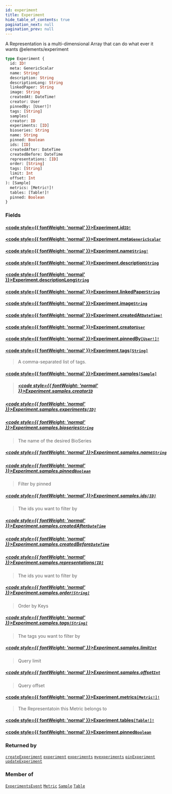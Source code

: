 ```yaml
---
id: experiment
title: Experiment
hide_table_of_contents: true
pagination_next: null
pagination_prev: null
---
```








A Representation is a multi-dimensional Array that can do what ever it wants @elements/experiment

```graphql
type Experiment {
  id: ID!
  meta: GenericScalar
  name: String!
  description: String
  descriptionLong: String
  linkedPaper: String
  image: String
  createdAt: DateTime!
  creator: User
  pinnedBy: [User!]!
  tags: [String]
  samples(
  creator: ID
  experiments: [ID]
  bioseries: String
  name: String
  pinned: Boolean
  ids: [ID]
  createdAfter: DateTime
  createdBefore: DateTime
  representations: [ID]
  order: [String]
  tags: [String]
  limit: Int
  offset: Int
): [Sample]
  metrics: [Metric!]!
  tables: [Table!]!
  pinned: Boolean
}
```


### Fields

#### [<code style={{ fontWeight: 'normal' }}>Experiment.<b>id</b></code>](#)<Bullet />[`ID!`](/docs/schemas/mikro/scalars/id) <Badge class="secondary" text="non-null"/> <Badge class="secondary" text="scalar"/>
> 
> 

#### [<code style={{ fontWeight: 'normal' }}>Experiment.<b>meta</b></code>](#)<Bullet />[`GenericScalar`](/docs/schemas/mikro/scalars/generic-scalar) <Badge class="secondary" text="scalar"/>
> 
> 

#### [<code style={{ fontWeight: 'normal' }}>Experiment.<b>name</b></code>](#)<Bullet />[`String!`](/docs/schemas/mikro/scalars/string) <Badge class="secondary" text="non-null"/> <Badge class="secondary" text="scalar"/>
> 
> 

#### [<code style={{ fontWeight: 'normal' }}>Experiment.<b>description</b></code>](#)<Bullet />[`String`](/docs/schemas/mikro/scalars/string) <Badge class="secondary" text="scalar"/>
> 
> 

#### [<code style={{ fontWeight: 'normal' }}>Experiment.<b>descriptionLong</b></code>](#)<Bullet />[`String`](/docs/schemas/mikro/scalars/string) <Badge class="secondary" text="scalar"/>
> 
> 

#### [<code style={{ fontWeight: 'normal' }}>Experiment.<b>linkedPaper</b></code>](#)<Bullet />[`String`](/docs/schemas/mikro/scalars/string) <Badge class="secondary" text="scalar"/>
> 
> 

#### [<code style={{ fontWeight: 'normal' }}>Experiment.<b>image</b></code>](#)<Bullet />[`String`](/docs/schemas/mikro/scalars/string) <Badge class="secondary" text="scalar"/>
> 
> 

#### [<code style={{ fontWeight: 'normal' }}>Experiment.<b>createdAt</b></code>](#)<Bullet />[`DateTime!`](/docs/schemas/mikro/scalars/date-time) <Badge class="secondary" text="non-null"/> <Badge class="secondary" text="scalar"/>
> 
> 

#### [<code style={{ fontWeight: 'normal' }}>Experiment.<b>creator</b></code>](#)<Bullet />[`User`](/docs/schemas/mikro/objects/user) <Badge class="secondary" text="object"/>
> 
> 

#### [<code style={{ fontWeight: 'normal' }}>Experiment.<b>pinnedBy</b></code>](#)<Bullet />[`[User!]!`](/docs/schemas/mikro/objects/user) <Badge class="secondary" text="non-null"/> <Badge class="secondary" text="object"/>
> 
> 

#### [<code style={{ fontWeight: 'normal' }}>Experiment.<b>tags</b></code>](#)<Bullet />[`[String]`](/docs/schemas/mikro/scalars/string) <Badge class="secondary" text="list"/> <Badge class="secondary" text="scalar"/>
> A comma-separated list of tags.
> 

#### [<code style={{ fontWeight: 'normal' }}>Experiment.<b>samples</b></code>](#)<Bullet />[`[Sample]`](/docs/schemas/mikro/objects/sample) <Badge class="secondary" text="list"/> <Badge class="secondary" text="object"/>
> 
> ##### [<code style={{ fontWeight: 'normal' }}>Experiment.samples.<b>creator</b></code>](#)<Bullet />[`ID`](/docs/schemas/mikro/scalars/id) <Badge class="secondary" text="scalar"/>
> 
> 

##### [<code style={{ fontWeight: 'normal' }}>Experiment.samples.<b>experiments</b></code>](#)<Bullet />[`[ID]`](/docs/schemas/mikro/scalars/id) <Badge class="secondary" text="list"/> <Badge class="secondary" text="scalar"/>
> 
> 

##### [<code style={{ fontWeight: 'normal' }}>Experiment.samples.<b>bioseries</b></code>](#)<Bullet />[`String`](/docs/schemas/mikro/scalars/string) <Badge class="secondary" text="scalar"/>
> The name of the desired BioSeries
> 

##### [<code style={{ fontWeight: 'normal' }}>Experiment.samples.<b>name</b></code>](#)<Bullet />[`String`](/docs/schemas/mikro/scalars/string) <Badge class="secondary" text="scalar"/>
> 
> 

##### [<code style={{ fontWeight: 'normal' }}>Experiment.samples.<b>pinned</b></code>](#)<Bullet />[`Boolean`](/docs/schemas/mikro/scalars/boolean) <Badge class="secondary" text="scalar"/>
> Filter by pinned
> 

##### [<code style={{ fontWeight: 'normal' }}>Experiment.samples.<b>ids</b></code>](#)<Bullet />[`[ID]`](/docs/schemas/mikro/scalars/id) <Badge class="secondary" text="list"/> <Badge class="secondary" text="scalar"/>
> The ids you want to filter by
> 

##### [<code style={{ fontWeight: 'normal' }}>Experiment.samples.<b>createdAfter</b></code>](#)<Bullet />[`DateTime`](/docs/schemas/mikro/scalars/date-time) <Badge class="secondary" text="scalar"/>
> 
> 

##### [<code style={{ fontWeight: 'normal' }}>Experiment.samples.<b>createdBefore</b></code>](#)<Bullet />[`DateTime`](/docs/schemas/mikro/scalars/date-time) <Badge class="secondary" text="scalar"/>
> 
> 

##### [<code style={{ fontWeight: 'normal' }}>Experiment.samples.<b>representations</b></code>](#)<Bullet />[`[ID]`](/docs/schemas/mikro/scalars/id) <Badge class="secondary" text="list"/> <Badge class="secondary" text="scalar"/>
> The ids you want to filter by
> 

##### [<code style={{ fontWeight: 'normal' }}>Experiment.samples.<b>order</b></code>](#)<Bullet />[`[String]`](/docs/schemas/mikro/scalars/string) <Badge class="secondary" text="list"/> <Badge class="secondary" text="scalar"/>
> Order by Keys
> 

##### [<code style={{ fontWeight: 'normal' }}>Experiment.samples.<b>tags</b></code>](#)<Bullet />[`[String]`](/docs/schemas/mikro/scalars/string) <Badge class="secondary" text="list"/> <Badge class="secondary" text="scalar"/>
> The tags you want to filter by
> 

##### [<code style={{ fontWeight: 'normal' }}>Experiment.samples.<b>limit</b></code>](#)<Bullet />[`Int`](/docs/schemas/mikro/scalars/int) <Badge class="secondary" text="scalar"/>
> Query limit
> 

##### [<code style={{ fontWeight: 'normal' }}>Experiment.samples.<b>offset</b></code>](#)<Bullet />[`Int`](/docs/schemas/mikro/scalars/int) <Badge class="secondary" text="scalar"/>
> Query offset
> 

#### [<code style={{ fontWeight: 'normal' }}>Experiment.<b>metrics</b></code>](#)<Bullet />[`[Metric!]!`](/docs/schemas/mikro/objects/metric) <Badge class="secondary" text="non-null"/> <Badge class="secondary" text="object"/>
> The Representatoin this Metric belongs to
> 

#### [<code style={{ fontWeight: 'normal' }}>Experiment.<b>tables</b></code>](#)<Bullet />[`[Table!]!`](/docs/schemas/mikro/objects/table) <Badge class="secondary" text="non-null"/> <Badge class="secondary" text="object"/>
> 
> 

#### [<code style={{ fontWeight: 'normal' }}>Experiment.<b>pinned</b></code>](#)<Bullet />[`Boolean`](/docs/schemas/mikro/scalars/boolean) <Badge class="secondary" text="scalar"/>
> 
> 



### Returned by

[`createExperiment`](/docs/schemas/mikro/mutations/create-experiment)  <Badge class="secondary" text="mutation"/><Bullet />[`experiment`](/docs/schemas/mikro/queries/experiment)  <Badge class="secondary" text="query"/><Bullet />[`experiments`](/docs/schemas/mikro/queries/experiments)  <Badge class="secondary" text="query"/><Bullet />[`myexperiments`](/docs/schemas/mikro/queries/myexperiments)  <Badge class="secondary" text="query"/><Bullet />[`pinExperiment`](/docs/schemas/mikro/mutations/pin-experiment)  <Badge class="secondary" text="mutation"/><Bullet />[`updateExperiment`](/docs/schemas/mikro/mutations/update-experiment)  <Badge class="secondary" text="mutation"/>

### Member of

[`ExperimentsEvent`](/docs/schemas/mikro/objects/experiments-event)  <Badge class="secondary" text="object"/><Bullet />[`Metric`](/docs/schemas/mikro/objects/metric)  <Badge class="secondary" text="object"/><Bullet />[`Sample`](/docs/schemas/mikro/objects/sample)  <Badge class="secondary" text="object"/><Bullet />[`Table`](/docs/schemas/mikro/objects/table)  <Badge class="secondary" text="object"/>




